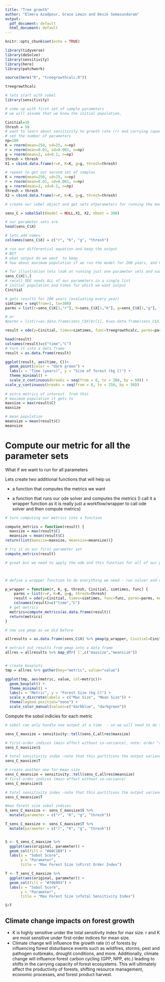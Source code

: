 ```yaml
---
title: "Tree growth"
author: "Elmera Azadpour, Grace Lewin and Desik Somasundaram"
output:
  pdf_document: default
  html_document: default
---
```


```r
knitr::opts_chunk$set(echo = TRUE)

library(tidyverse)
library(deSolve)
library(sensitivity)
library(here)
library(patchwork)
```


```r
source(here("R", "treegrowthcalc.R"))

treegrowthcalc

# lets start with sobel 
library(sensitivity)

# come up with first set of sample parameters
# we will assume that we know the initial population,

Cinitial=10
thresh = 50
# want to learn about sensitivity to growth rate (r) and carrying capacity 
# set the number of parameters
np=100
K = rnorm(mean=250, sd=25, n=np)
r = rnorm(mean=0.01, sd=0.001, n=np)
g = rnorm(mean=2, sd=0.2, n=np)
thresh = thresh
X1 = cbind.data.frame(r=r, K=K, g=g, thresh=thresh)

# repeat to get our second set of samples
K = rnorm(mean=250, sd=25, n=np)
r = rnorm(mean=0.01, sd=0.001, n=np)
g = rnorm(mean=2, sd=0.2, n=np)
thresh = thresh
X2 = cbind.data.frame(r=r, K=K, g=g, thresh=thresh)

# create our sobel object and get sets ofparameters for running the model

sens_C = sobolSalt(model = NULL,X1, X2, nboot = 300)

# our parameter sets are
head(sens_C$X)

# lets add names 
colnames(sens_C$X) = c("r", "K", "g", "thresh")

# run our differential equation and keep the output
# BUT
# what output do we want  to keep
# how about maximum population if we run the model for 200 years, and how many years to get to the carrying capacity

# for illustration lets look at running just one parameter sets and summarizing results
sens_C$X[1,]
# recall ODE needs ALL of our parameters in a single list 
# initial population and times for which we want output 
Cinitial

# gets results for 200 years (evaluating every year)
simtimes = seq(from=1, to=300)
parms = list(r=sens_C$X[1,"r"], K=sens_C$X[1,"K"], g=sens_C$X[1,"g"], thresh=sens_C$X[1,"thresh"])

# or
#parms = list(r=as.data.frame(sens_C$X)$r[1], K=as.data.frame(sens_C$X)$K[1], g=as.data.frame(sens_C$X)$g[1])

result = ode(y=Cinitial, times=simtimes, func=treegrowthcalc, parms=parms)

head(result)
colnames(result)=c("time","C")
# turn it into a data frame
result = as.data.frame(result)

ggplot(result, aes(time, C))+
  geom_point(color = "dark green") +
  labs(x = "Time (years)", y = "Size of forest (kg C)") +
  theme_minimal() +
  scale_x_continuous(breaks = seq(from = 0, to = 300, by = 50)) +
scale_y_continuous(breaks = seq(from = 0, to = 250, by = 50))
  
# extra metrics of interest  from this
# maximum population it gets to
maxsize = max(result$C)
maxsize

# mean population
meansize = mean(result$C)
meansize
```

# Compute our metric for all the parameter sets

What if we want to run for all parameters

Lets create two additional functions that will help us

* a function that computes the metrics we want

* a function that runs our ode solver and computes the metrics (I call it a wrapper function as it is really just a workflow/wrapper to call ode solver and then compute metrics)
```r
# turn computing our metrics into a function

compute_metrics = function(result) {
  maxsize = max(result$C)
  meansize = mean(result$C)
return(list(maxsize=maxsize, meansize=meansize))}

# try it on our first parameter set
compute_metrics(result)

# great but we need to apply the ode and this function for all of our parameters



# define a wrapper function to do everything we need - run solver and compute metrics - and send back results for each parameter

p_wrapper = function(r, K, g, thresh, Cinitial, simtimes, func) {
    parms = list(r=r, K=K, g=g, thresh=thresh)
    result = ode(y=Cinitial, times=simtimes, func=func, parms=parms, method="daspk") 
    colnames(result)=c("time","C")
  # get metrics
  metrics=compute_metrics(as.data.frame(result))
  return(metrics)
}

# now use pmap as we did before

allresults = as.data.frame(sens_C$X) %>% pmap(p_wrapper, Cinitial=Cinitial, simtimes=simtimes, func=treegrowthcalc)

# extract out results from pmap into a data frame
allres = allresults %>% map_dfr(`[`,c("maxsize","meansize"))


# create boxplots
tmp = allres %>% gather(key="metric", value="value")

ggplot(tmp, aes(metric, value, col=metric))+
  geom_boxplot() +
  theme_minimal() + 
  labs(x = "Metric", y = "Forest Size (kg C)") +
  scale_x_discrete(labels = c("Max Size", "Mean Size")) +
  theme(legend.position="none") +
  scale_color_manual(values=c("darkblue", "darkgreen"))
```

Compute the sobol indicies for each metric

```r
# sobol can only handle one output at a time  - so we will need to do them separately

sens_C_maxsize = sensitivity::tell(sens_C,allres$maxsize)

# first-order indices (main effect without co-variance), note: order "r", "K", "g", "thresh" (X1-X4)
sens_C_maxsize$S

# total sensitivity index -note that this partitions the output variance - so values sum to 1
sens_C_maxsize$T

# create another one for mean size
sens_C_meansize = sensitivity::tell(sens_C,allres$meansize)
# first-order indices (main effect without co-variance)
sens_C_meansize$S

# total sensitivity index -note that this partitions the output variance - so values sum to 1
sens_C_meansize$T

```


```r
#max forest size sobol indices
S_sens_C_maxsize <- sens_C_maxsize$S %>% 
  mutate(parameter = c("r", "K", "g", "thresh"))

T_sens_C_maxsize <- sens_C_maxsize$T %>% 
  mutate(parameter = c("r", "K", "g", "thresh"))


S <- S_sens_C_maxsize %>%
  ggplot(aes(original, parameter)) +
  geom_col(fill = "#A0C1B9") +
  labs(x = "Sobol Score",
       y = "Parameter",
       title = "Max Forest Size \nFirst Order Index")

T <- T_sens_C_maxsize %>%
  ggplot(aes(original, parameter)) +
  geom_col(fill = "#706993") +
  labs(x = "Sobol Score",
       y = "Parameter",
       title = "Max Forest Size \nTotal Sensitivity Index")

S+T
```



## Climate change impacts on forest growth
- K is highly sensitive under the total sensitivity index for max size. r and K are most sensitive under first-order indices for mean size. 
- Climate change will influence the growth rate (r) of forests by influencing forest disturbance events such as wildfires, storms, pest and pathogen outbreaks, drought conditions, and more. Additionally, climate change will influence forest carbon cycling (GPP, NPP, etc.) leading to shifts in the carrying capacity of forest ecosystems. This will ultimately affect the productivity of forests, shifting resource management, economic processes, and forest product harvest. 
